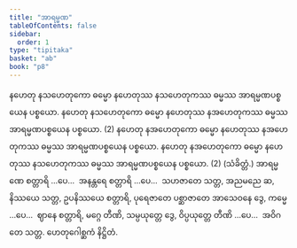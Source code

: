 ```yaml
---
title: "အာရမ္မဏ"
tableOfContents: false
sidebar:
  order: 1
type: "tipitaka"
basket: "ab"
book: "p8"
---
```



<DynamicBreadcrumb />

<Division number="15" book="p8" e="ch" v="40" p="78">

<Paragraph number="40" book="p8">
နဟေတု နသဟေတုကော ဓမ္မော နဟေတုဿ နသဟေတုကဿ ဓမ္မဿ အာရမ္မဏပစ္စယေန ပစ္စယော. နဟေတု နသဟေတုကော ဓမ္မော နဟေတုဿ နအဟေတုကဿ ဓမ္မဿ အာရမ္မဏပစ္စယေန ပစ္စယော. (2)
</Paragraph>

<Paragraph number="41" book="p8">
နဟေတု နအဟေတုကော ဓမ္မော နဟေတုဿ နအဟေတုကဿ ဓမ္မဿ အာရမ္မဏပစ္စယေန ပစ္စယော. နဟေတု နအဟေတုကော ဓမ္မော နဟေတုဿ နသဟေတုကဿ ဓမ္မဿ အာရမ္မဏပစ္စယေန ပစ္စယော. (2) (သံခိတ္တံ.)
</Paragraph>

</Division>
<Division number="16" book="p8" e="ch" v="40" p="78">

<Paragraph number="42" book="p8">
အာရမ္မဏေ စတ္တာရိ …ပေ…  အနန္တရေ စတ္တာရိ …ပေ…  သဟဇာတေ သတ္တ, အညမညေ ဆ, နိဿယေ သတ္တ, ဥပနိဿယေ စတ္တာရိ, ပုရေဇာတေ ပစ္ဆာဇာတေ အာသေဝနေ ဒွေ, ကမ္မေ …ပေ…  ဈာနေ စတ္တာရိ, မဂ္ဂေ တီဏိ, သမ္ပယုတ္တေ ဒွေ, ဝိပ္ပယုတ္တေ တီဏိ …ပေ…  အဝိဂတေ သတ္တ.

</Paragraph>
</Division>

<Paragraph number="43" type="center" book="p8">
ဟေတုဂေါစ္ဆကံ နိဋ္ဌိတံ.
</Paragraph>